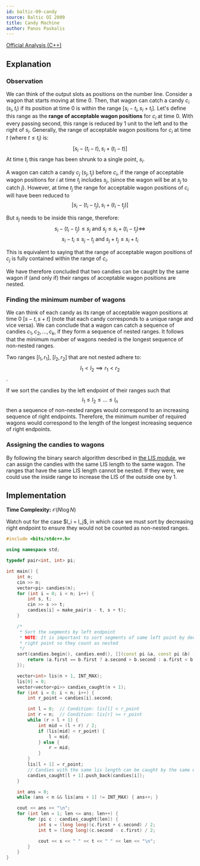 ```yaml
---
id: baltic-09-candy
source: Baltic OI 2009
title: Candy Machine
author: Panos Paskalis
---
```


[Official Analysis (C++)](http://www.csc.kth.se/contest/boi/candy-spoiler.pdf)

## Explanation

### Observation

We can think of the output slots as positions on the number line.
Consider a wagon that starts moving at time $0$. Then, that wagon can catch a
candy $c_i$ $(s_i, t_i)$ if its position at time $0$ is within the range
$[s_i - t_i, s_i + t_i]$. Let's define this range as the **range of acceptable
wagon positions** for $c_i$ at time $0$. With every passing second, this range
is reduced by $1$ unit to the left and to the right of $s_i$.
Generally, the range of acceptable wagon positions for $c_i$ at time $t$
(where $t \leq t_i$) is:
$$
[s_i - (t_i - t), s_i + (t_i - t)]
$$
At time $t_i$ this range has been shrunk to a single point, $s_i$.

A wagon can catch a candy $c_j$ $(s_j, t_j)$ before $c_i$, if the range of
acceptable wagon positions for $i$ at time $t_j$ includes $s_j$, (since the
wagon will be at $s_j$ to catch $j$). However, at time $t_j$ the range for
acceptable wagon positions of $c_i$ will have been reduced to
$$
[s_i - (t_i - t_j), s_i + (t_i - t_j)]
$$

But $s_j$ needs to be inside this range, therefore:
$$
s_i - (t_i - t_j) \leq s_j \text{ and } s_j \leq s_i + (t_i - t_j) \iff
$$
$$
s_i - t_i \leq s_j - t_j \text{ and } s_j + t_j \leq s_i + t_i
$$

This is equivalent to saying that the range of acceptable wagon positions of
$c_j$ is fully contained within the range of $c_i$.

We have therefore concluded that two candies can be caught by the same wagon
if (and only if) their ranges of acceptable wagon positions are nested.

### Finding the minimum number of wagons

We can think of each candy as its range of acceptable wagon positions at time
0 $[s - t, s + t]$ (note that each candy corresponds to a unique range and vice
versa). We can conclude that a wagon can catch a sequence of candies
$c_1, c_2, ..., c_k$, if they form a sequence of nested ranges. It follows that
the minimum number of wagons needed is the longest sequence of non-nested
ranges.

Two ranges $[l_1, r_1]$, $[l_2, r_2]$ that are not nested adhere to:
$$l_1 < l_2 \implies r_1 < r_2$$.

If we sort the candies by the left endpoint of their ranges such that
$$
l_1 \leq l_2 \leq ... \leq l_n
$$
then a sequence of non-nested ranges would correspond to an increasing
sequence of right endpoints. Therefore, the minimum number of required wagons
would correspond to the length of the longest increasing sequence of right
endpoints.

### Assigning the candies to wagons

By following the binary search algorithm described in
[the LIS module](/thermodynamics/lis), we can assign the candies with the same LIS length
to the same wagon. The ranges that have the same LIS length cannot be nested.
If they were, we could use the inside range to increase the LIS of the outside
one by 1.

## Implementation

**Time Complexity:** $\mathcal{O}(N \log N)$

<Warning>
Watch out for the case $l_i = l_j$, in which case we must sort by decreasing
right endpoint to ensure they would not be counted as non-nested ranges.
</Warning>

<LanguageSection>
<CPPSection>

```cpp
#include <bits/stdc++.h>

using namespace std;

typedef pair<int, int> pi;

int main() {
	int n;
	cin >> n;
	vector<pi> candies(n);
	for (int i = 0; i < n; i++) {
		int s, t;
		cin >> s >> t;
		candies[i] = make_pair(s - t, s + t);
	}

	/*
	 * Sort the segments by left endpoint
	 * NOTE: It is important to sort segments of same left point by decreasing
	 * right point so they count as nested
	 */
	sort(candies.begin(), candies.end(), [](const pi &a, const pi &b) -> bool {
		return (a.first == b.first ? a.second > b.second : a.first < b.first);
	});

	vector<int> lis(n + 1, INT_MAX);
	lis[0] = 0;
	vector<vector<pi>> candies_caught(n + 1);
	for (int i = 0; i < n; i++) {
		int r_point = candies[i].second;

		int l = 0;  // Condition: lis[l] < r_point
		int r = n;  // Condition: lis[r] >= r_point
		while (r > l + 1) {
			int mid = (l + r) / 2;
			if (lis[mid] < r_point) {
				l = mid;
			} else {
				r = mid;
			}
		}
		lis[l + 1] = r_point;
		// Candies with the same lis length can be caught by the same wagon
		candies_caught[l + 1].push_back(candies[i]);
	}

	int ans = 0;
	while (ans < n && lis[ans + 1] != INT_MAX) { ans++; }

	cout << ans << "\n";
	for (int len = 1; len <= ans; len++) {
		for (pi c : candies_caught[len]) {
			int s = (long long)(c.first + c.second) / 2;
			int t = (long long)(c.second - c.first) / 2;

			cout << s << " " << t << " " << len << "\n";
		}
	}
}
```

</CPPSection>
</LanguageSection>
